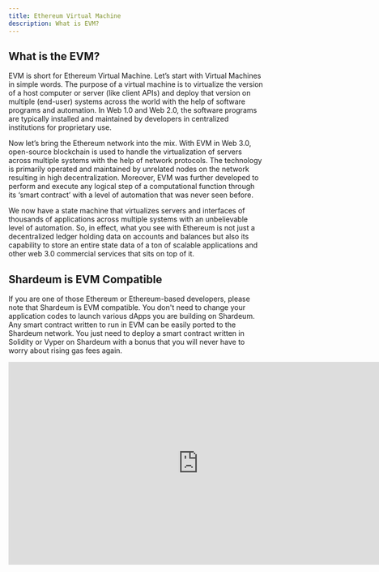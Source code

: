 ```yaml
---
title: Ethereum Virtual Machine
description: What is EVM?
---
```


## What is the EVM?

EVM is short for Ethereum Virtual Machine. Let’s start with Virtual Machines in simple words. The purpose of a virtual machine is to virtualize the version of a host computer or server (like client APIs) and deploy that version on multiple (end-user) systems across the world with the help of software programs and automation. In Web 1.0 and Web 2.0, the software programs are typically installed and maintained by developers in centralized institutions for proprietary use.

Now let’s bring the Ethereum network into the mix. With EVM in Web 3.0, open-source blockchain is used to handle the virtualization of servers across multiple systems with the help of network protocols. The technology is primarily operated and maintained by unrelated nodes on the network resulting in high decentralization. Moreover, EVM was further developed to perform and execute any logical step of a computational function through its ‘smart contract’ with a level of automation that was never seen before.

We now have a state machine that virtualizes servers and interfaces of thousands of applications across multiple systems with an unbelievable level of automation. So, in effect, what you see with Ethereum is not just a decentralized ledger holding data on accounts and balances but also its capability to store an entire state data of a ton of scalable applications and other web 3.0 commercial services that sits on top of it.

## Shardeum is EVM Compatible

If you are one of those Ethereum or Ethereum-based developers, please note that Shardeum is EVM compatible. You don't need to change your application codes to launch various dApps you are building on Shardeum. Any smart contract written to run in EVM can be easily ported to the Shardeum network. You just need to deploy a smart contract written in Solidity or Vyper on Shardeum with a bonus that you will never have to worry about rising gas fees again.

<iframe width="750" height="400" src="https://www.youtube.com/embed/sTOcqS4msoU?si=Xg_0hytk_WrkM6I9" title="YouTube video player" frameborder="0" allow="accelerometer; autoplay; clipboard-write; encrypted-media; gyroscope; picture-in-picture; web-share" referrerpolicy="strict-origin-when-cross-origin" allowfullscreen></iframe>